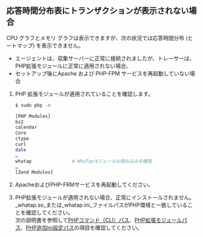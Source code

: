 ## 応答時間分布表にトランザクションが表示されない場合

<!-- 응답 시간 분포도(히트맵) -> 응답 시간 분포도 즉 히트맵 -->

CPU グラフとメモリ グラフは表示できますが、次の状況では応答時間分布 (ヒートマップ) を表示できません。 

-   エージェントは、収集サーバーに正常に接続されましたが、トレーサーは、PHP拡張モジュールに正常に適用されない場合、
-   セットアップ後にApache および PHP-FPM サービスを再起動していない場合

1.  PHP 拡張モジュールが適用されていることを確認します。

    ```bash title='PHP 확장 모듈 확인'
    $ sudo php -m

    [PHP Modules]
    bz2
    calendar
    Core
    ctype
    curl
    date
    …
    whatap               # WhaTapモジュールの読み込みを確認
    …
    [Zend Modules]
    ```

2.  ApacheおよびPHP-FRMサービスを再起動してください。

3.  PHP拡張モジュールが適用されない場合、正常にインストールされません。_whatap.so_または_whatap.ini_ファイルパスがPHP環境と一致していることを確認してください。<br/>
        次の説明書を参照して[PHPコマンド（CLI）パス](#check-php-cli-path)、[PHP拡張モジュールパス](#check-php-extension-module)、[PHP追加ini設定パス](#php-ini-path)の項目を確認してください。
    <!-- 위 항목의 포함관계 검토 필요-->
